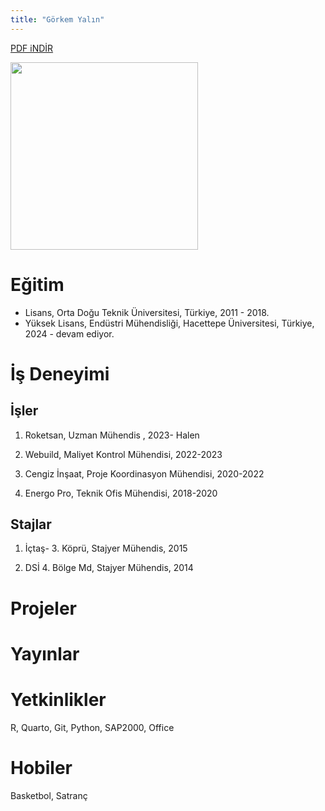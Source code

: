 ```yaml
---
title: "Görkem Yalın"
---
```

[PDF iNDİR](gorkemyalincv.pdf)

![](/assets/images/gorkemyalin.JPG){fig-align="center" width="300"}


# Eğitim

-   Lisans, Orta Doğu Teknik Üniversitesi, Türkiye, 2011 - 2018.
-   Yüksek Lisans, Endüstri Mühendisliği, Hacettepe Üniversitesi, Türkiye, 2024 - devam ediyor.

# İş Deneyimi

## İşler

1.  Roketsan, Uzman Mühendis , 2023- Halen

2.  Webuild, Maliyet Kontrol Mühendisi, 2022-2023

3.  Cengiz İnşaat, Proje Koordinasyon Mühendisi, 2020-2022

4.  Energo Pro, Teknik Ofis Mühendisi, 2018-2020

## Stajlar

1.  İçtaş- 3. Köprü, Stajyer Mühendis, 2015

2.  DSİ 4. Bölge Md, Stajyer Mühendis, 2014

# Projeler


# Yayınlar


# Yetkinlikler

R, Quarto, Git, Python, SAP2000, Office

# Hobiler

Basketbol, Satranç
